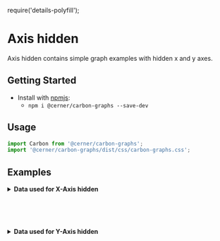 require('details-polyfill');

# Axis hidden

Axis hidden contains simple graph examples with hidden x and y axes.

## Getting Started

- Install with [npmjs](https://www.npmjs.com):
  - `npm i @cerner/carbon-graphs --save-dev`

## Usage
```js
import Carbon from '@cerner/carbon-graphs';
import '@cerner/carbon-graphs/dist/css/carbon-graphs.css';
```

## Examples
<XAxisHiddenGraph />

<details>
<summary style={{fontSize: 24 }}>
<b>Data used for X-Axis hidden</b>
</summary>

### Graph Config object
<XAxisHiddenGraphConfig />

</details>

<br/><br/><br/>

<YAxisHiddenGraph />

<details>
<summary style={{fontSize: 24 }}>
<b>Data used for Y-Axis hidden</b>
</summary>

### Graph Config object
<YAxisHiddenGraphConfig />

</details>
